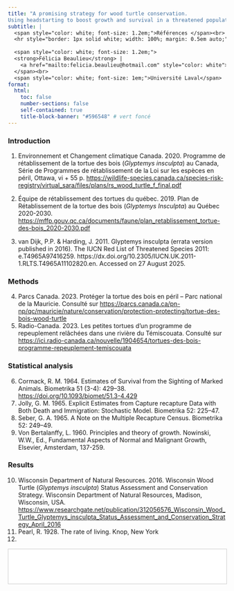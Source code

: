 ---
title: "A promising strategy for wood turtle conservation.
Using headstarting to boost growth and survival in a threatened population"
subtitle: |
  <span style="color: white; font-size: 1.2em;">Références </span><br>
  <hr style="border: 1px solid white; width: 100%; margin: 0.5em auto;">
  
  <span style="color: white; font-size: 1.2em;">
  <strong>Félicia Beaulieu</strong> | 
    <a href="mailto:felicia.beaulieu@hotmail.com" style="color: white">felicia.beaulieu@hotmail.com</a>
  </span><br>
  <span style="color: white; font-size: 1em;">Université Laval</span>
format:
  html:
    toc: false
    number-sections: false
    self-contained: true 
    title-block-banner: "#596548" # vert foncé
---

### Introduction

1.  Environnement et Changement climatique Canada. 2020. Programme de rétablissement de la tortue des bois (*Glyptemys insculpta*) au Canada, Série de Programmes de rétablissement de la Loi sur les espèces en péril, Ottawa, vi + 55 p. <https://wildlife-species.canada.ca/species-risk-registry/virtual_sara/files/plans/rs_wood_turtle_f_final.pdf>

2.  Équipe de rétablissement des tortues du québec. 2019. Plan de Rétablissement de la tortue des bois (*Glyptemys Insculpta*) au Québec 2020-2030. <https://mffp.gouv.qc.ca/documents/faune/plan_retablissement_tortue-des-bois_2020-2030.pdf>

3.  van Dijk, P.P. & Harding, J. 2011. Glyptemys insculpta (errata version published in 2016). The IUCN Red List of Threatened Species 2011: e.T4965A97416259. https://dx.doi.org/10.2305/IUCN.UK.2011-1.RLTS.T4965A11102820.en. Accessed on 27 August 2025.

### Methods

4.  Parcs Canada. 2023. Protéger la tortue des bois en péril – Parc national de la Mauricie. Consulté sur <https://parcs.canada.ca/pn-np/qc/mauricie/nature/conservation/protection-protecting/tortue-des-bois-wood-turtle>
5.  Radio-Canada. 2023. Les petites tortues d'un programme de repeuplement relâchées dans une rivière du Témiscouata. Consulté sur <https://ici.radio-canada.ca/nouvelle/1904654/tortues-des-bois-programme-repeuplement-temiscouata>

### Statistical analysis

6.  Cormack, R. M. 1964. Estimates of Survival from the Sighting of Marked Animals. Biometrika 51 (3-4): 429–38. <https://doi.org/10.1093/biomet/51.3-4.429>
7.  Jolly, G. M. 1965. Explicit Estimates from Capture recapture Data with Both Death and Immigration: Stochastic Model. Biometrika 52: 225–47.
8.  Seber, G. A. 1965. A Note on the Multiple Recapture Census. Biometrika 52: 249–49.
9.  Von Bertalanffy, L. 1960. Principles and theory of growth. Nowinski, W.W., Ed., Fundamental Aspects of Normal and Malignant Growth, Elsevier, Amsterdam, 137-259.

### Results

10. Wisconsin Department of Natural Resources. 2016. Wisconsin Wood Turtle (*Glyptemys insculpta*) Status Assessment and Conservation Strategy. Wisconsin Department of Natural Resources, Madison, Wisconsin, USA. <https://www.researchgate.net/publication/312056576_Wisconsin_Wood_Turtle_Glyptemys_insculpta_Status_Assessment_and_Conservation_Strategy_April_2016>
11. Pearl, R. 1928. The rate of living. Knop, New York
12. 

<iframe src="CHS.pdf" width="100%" height="80vh" style="border:1px solid #ccc;">

</iframe>

